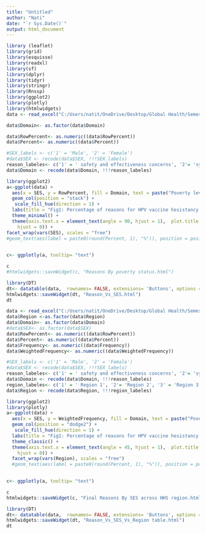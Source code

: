 ```yaml
---
title: "Untitled"
author: "Nati"
date: "`r Sys.Date()`"
output: html_document
---
```


```r
library (leaflet)
library(grid)
library(esquisse)
library(readxl)
library(sf)
library(dplyr)
library(tidyr)
library(stringr)
library(Rnssp)
library(ggplot2)
library(plotly)
library(htmlwidgets)
data <- read_excel("C:/Users/natit/OneDrive/Desktop/Global Health/Semester 4/capstone/GROUP PROJECT/data/DomainSES.xlsx")

```

```r

data$Domain<- as.factor(data$Domain)

data$RowPercent<- as.numeric((data$RowPercent))
data$Percent<- as.numeric((data$Percent))

```

```r
#SEX_labels <- c('1' = 'Male', '2' = 'Female')
#data$SEX <- recode(data$SEX, !!!SEX_labels)
reason_labeles<- c('1' = ' safety and effectiveness concerns', '2'= 'systemic barriers', '3' = 'Vaccine misinformation', '4'= 'Sociocultural barriers','5' = ' Already up-to-date', '6'= 'Personal reasons','7' = ' handicapped/special needs/ illness', '8'= 'Lack of Knowledge','9' = ' Other reasons', '10'= 'Intention to complete; not completed')
data$Domain <- recode(data$Domain, !!!reason_labeles)
```



```r
library(ggplot2)
a<-ggplot(data) +
  aes(x = SES, y = RowPercent, fill = Domain, text = paste("Poverty level:", SES, "<br>Percentage:", RowPercent, "<br>Reason Domain:", Domain)) +
  geom_col(position = "stack") +
   scale_fill_hue(direction = 1) +
  labs(title = "Fig1: Percentage of reasons for HPV vaccine hesistancy among US Teens(13-17) stratified by Poverty status level ",  y = "Percentage", fill = "HPV Vaccine Hesitancy reason") +
  theme_minimal() +
  theme(axis.text.x = element_text(angle = 90, hjust = 1),  plot.title = element_text(hjust = 0.5), plot.caption = element_text(face = "italic",
    hjust = 0)) +
facet_wrap(vars(SES), scales = "free")
#geom_text(aes(label = paste0(round(Percent, 1), "%")), position = position_stack(vjust = 0.5), size = 3, color = "black")+
     

c<- ggplotly(a, tooltip= "text")

c
#htmlwidgets::saveWidget(c, "Reasons By poverty status.html")
```

```r
library(DT)
dt<- datatable(data,  rownames= FALSE, extensions= 'Buttons', options = list(dom='Bfrtip', buttons= list(extend= 'pdf', pageOrientation='landscape' ), list(extend ="doc")), caption= "Table: Reasons for HPV vaccine hesitancy  among US teens (13-18) stratifed by poverty status")
htmlwidgets::saveWidget(dt, "Reason_Vs_SES.html")
dt
```

```r
data <- read_excel("C:/Users/natit/OneDrive/Desktop/Global Health/Semester 4/capstone/GROUP PROJECT/data/DomainSEShhs.xlsx")
data$Region <-as.factor(data$Region)
data$Domain<- as.factor(data$Domain)
#data$SEX<- as.factor(data$SEX)
data$RowPercent<- as.numeric((data$RowPercent))
data$Percent<- as.numeric((data$Percent))
data$Frequency<- as.numeric((data$Frequency))
data$WeightedFrequency<- as.numeric((data$WeightedFrequency))
```

```r
#SEX_labels <- c('1' = 'Male', '2' = 'Female')
#data$SEX <- recode(data$SEX, !!!SEX_labels)
reason_labeles<- c('1' = ' safety and effectiveness concerns', '2'= 'systemic barriers', '3' = 'Vaccine misinformation', '4'= 'Sociocultural barriers','5' = ' Already up-to-date', '6'= 'Personal reasons','7' = ' handicapped/special needs/ illness', '8'= 'Lack of Knowledge','9' = ' Other reasons', '10'= 'Intention to complete; not completed')
data$Domain <- recode(data$Domain, !!!reason_labeles)
region_labeles<- c('1' = ' Region 1', '2'= 'Region 2', '3' = 'Region 3', '4'= 'Region 4','5' = ' Region 5', '6'= 'Region 6','7' = ' Region 7', '8'= 'Region 8','9' = ' Region 9', '10'= 'Region 10')
data$Region <- recode(data$Region, !!!region_labeles)
```



```r
library(ggplot2)
library(plotly)
a<-ggplot(data) +
  aes(x = SES, y = WeightedFrequency, fill = Domain, text = paste("Poverty level", SES, "<br>Percentage:", RowPercent, "<br>Reason Domain:", Domain, "<br>Count:", WeightedFrequency)) +
  geom_col(position = "dodge2") +
   scale_fill_hue(direction = 1) +
  labs(title = "Fig1: Percentage of reasons for HPV vaccine hesistancy among Teens(13-17) across the 10 HHS US Regions stratified by Poverty level ", x = "Poverty level", y = "Number of people", fill = "HPV Vaccine Hesitancy reason") +
  theme_classic() +
  theme(axis.text.x = element_text(angle = 45, hjust = 1),  plot.title = element_text(hjust = 0.5), plot.caption = element_text(face = "italic",
    hjust = 0)) +
  facet_wrap(vars(Region), scales = "free")
  #geom_text(aes(label = paste0(round(Percent, 1), "%")), position = position_stack(vjust = 0.5), size = 3, color = "black")+
     

c<- ggplotly(a, tooltip= "text")

c
htmlwidgets::saveWidget(c, "Final Reasons By SES across HHS region.html")
```

```r
library(DT)
dt<- datatable(data,  rownames= FALSE, extensions= 'Buttons', options = list(dom='Bfrtip', buttons= list(extend= 'pdf', pageOrientation='landscape' ), list(extend ="doc")), caption= "Table: Reasons for HPV vaccine hesitancy  among US teens (13-18) stratifed by poverty status")
htmlwidgets::saveWidget(dt, "Reason_Vs_SES_Vs_Region table.html")
dt
```

